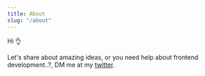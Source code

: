 ```yaml
---
title: About
slug: "/about"
---
```


Hi 👌

Let's share about amazing ideas, or you need help about frontend development..?, DM me at my [twitter](https://twitter.com/dannyeka).
